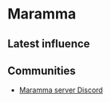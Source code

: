 # Maramma

## Latest influence


<AeternumMap name="Maramma" />

## Communities

* [Maramma server Discord](https://discord.gg/maramma)

